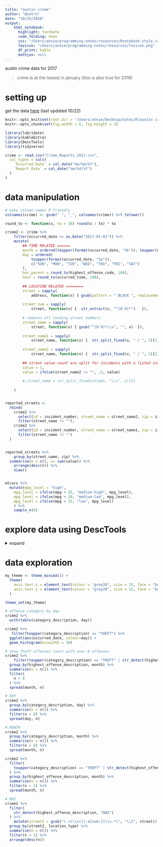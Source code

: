 ```yaml
---
title: "austin crime"
author: "@nntrn"
date: "10/25/2018"
output:
    html_notebook:
      highlight: textmate
      code_folding: none
      css: "/Users/annie/programming-notes/resources/Rnotebook-style.css"
      favicon: "/Users/annie/programming-notes/resources/favicon.png"
      df_print: kable
      mathjax: null
---
```


austin crime data for 2017

> crime is at the lowest in january (this is also true for 2018)

# setting up

get the data [here](https://data.austintexas.gov/Public-Safety/Crime-Reports-2018/vmn9-3bvu) (last updated 10/22)

```r
knitr::opts_knit$set(root.dir = "/Users/annie/Desktop/notes/R/austin crime/")
knitr::opts_chunk$set(fig.width = 6, fig.height = 3)

library(lubridate)
library(kableExtra)
library(DescTools)
library(tidyverse)
```




```r
crime <- read_csv("Crime_Reports_2017.csv",
  col_types = cols(
    `Occurred Date` = col_date("%m/%d/%Y"),
    `Report Date` = col_date("%m/%d/%Y")
  )
)
```

# data manipulation

```r
# make column names R friendly
colnames(crime) <- gsub(" ", "_", colnames(crime)) %>% tolower()

round_to <- function(x, to = 10) round(x / to) * to

crime2 <- crime %>%
    filter(occurred_date >= as.Date("2017-01-01")) %>%
    mutate(
        ## TIME RELATED ======
        month = ordered(toupper(format(occurred_date, "%b")), toupper(month.abb)),
        day = ordered(
            toupper(format(occurred_date, "%a")),
            c("SUN", "MON", "TUE", "WED", "THU", "FRI", "SAT")
        ),
        hoc_parent = round_to(highest_offense_code, 100),
        hour = round_to(occurred_time, 100),
        
        ## LOCATION RELATED ========
        street = sapply(
            address, function(x) { gsub(pattern = " BLOCK ", replacement = " ", x) }),
        
        street_num = sapply(
            street, function(x) {  str_extract(x, "^[0-9]*")   }),
        
        # removes all leading street numbers
        street_name = sapply(
            street, function(x) { gsub("^[0-9]*\\s", "", x)  }),
        
        street_name1 = sapply(
            street_name, function(x) {  str_split_fixed(x, " / ", 2)[1]  }),
        
        street_name2 = sapply(
            street_name, function(x) {  str_split_fixed(x, " / ", 2)[2]  }),
        
        ## street value count are split for incidents with a listed intersection
        value = 1,
        value = ifelse(street_name2 != "", .5, value)
        
        #,street_name = str_split_fixed(street, "\\s", 2)[2]
        
    ) 


reported_streets <-
  rbind(
    crime2 %>%
      select(id = incident_number, street_name = street_name2, zip = zip_code, value) %>%
      filter(street_name != ""),
    crime2 %>%
      select(id = incident_number, street_name = street_name1, zip = zip_code, value) %>%
      filter(street_name != "")
  )


reported_streets %>%
    group_by(street_name, zip) %>%
  summarise(n = n(), s= sum(value)) %>%
    arrange(desc(n)) %>%
    View()


mtcars %>% 
  mutate(mpg_level = "high",
    mpg_level = ifelse(mpg < 25, "medium-high", mpg_level),
    mpg_level = ifelse(mpg < 20, "medium-low", mpg_level),
    mpg_level = ifelse(mpg < 15, "low", mpg_level)
    ) %>% 
    sample_n(6)

```


# explore data using DescTools

<details><summary>expand</summary>

```r

# crime2 %>% 
#     select(
#         -contains("time"),
#         -contains("coordinate"),
#         -contains("clearance"),
#         -contains("report"),
#         -c("incident_number")
#         ) 

crime2 %>%
    select(category_description, hour,  highest_offense_description, occurred_date,  apd_district) %>%
    group_by(apd_district) %>%
    Desc(., plotit = TRUE)
```

</details>



# data exploration

```r
my_theme <- theme_minimal() +
  theme(
    axis.text.x = element_text(colour = "grey20", size = 15, face = "bold"),
    axis.text.y = element_text(colour = "grey20", size = 15, face = "bold")
  )

theme_set(my_theme)
```

```r
# offense category by day
crime2 %>%
  with(table(category_description, day))

crime2 %>%
   filter(toupper(category_description) == "THEFT") %>%
  ggplot(aes(occurred_date, colour=day)) +
  geom_histogram(binwidth = 30)

# show theft offenses count with over 8 offenses
crime2 %>%
    filter(toupper(category_description) == "THEFT" | str_detect(highest_offense_description, "THEFT")) %>%
  group_by(highest_offense_description, month) %>%
  summarise(n = n()) %>%
  filter(
    n > 8
  ) %>%
  spread(month, n)

# DAY
crime2 %>%
  group_by(category_description, day) %>%
  summarise(n = n()) %>%
  filter(n > 8) %>%
  spread(day, n)

# MONTH
crime2 %>%
  group_by(category_description, month) %>%
  summarise(n = n()) %>%
  filter(n > 8) %>%
  spread(month, n)

crime2 %>%
  filter(
    toupper(category_description) == "THEFT" | str_detect(highest_offense_description, "THEFT")
  ) %>%
  group_by(highest_offense_description, month) %>%
  summarise(n = n()) %>%
  filter(n > 1) %>%
  spread(month, n)   

# DWI
crime2 %>%
  filter(
    str_detect(highest_offense_description, "DWI")
  ) %>% 
    mutate(street2 = gsub("(.+)\\s([[:alnum:]]\\s.*)", "\\2", street)) %>%
  group_by(street2, location_type) %>%
  summarise(n = n()) %>%
  filter(n > 1) %>%
  arrange(desc(n)) 
```


